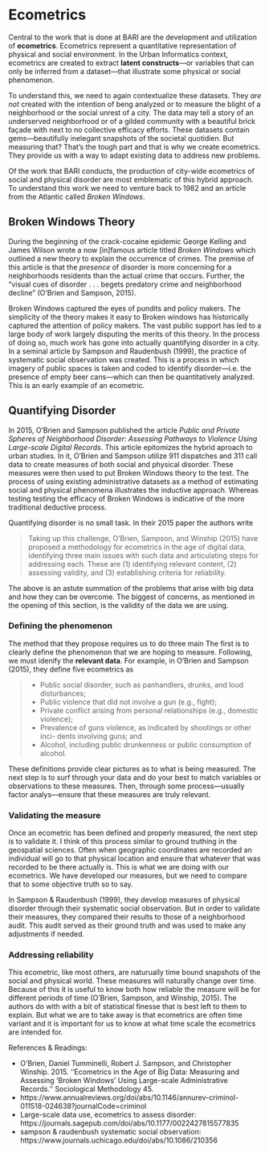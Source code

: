 # Ecometrics

Central to the work that is done at BARI are the development and utilization of  **ecometrics**. Ecometrics represent a quantitative representation of physical and social environment. In the Urban Informatics context, ecometrics are created to extract **latent constructs**—or variables that can only be inferred from a dataset—that illustrate some physical or social phenomenon. 

To understand this, we need to again contextualize these datasets. They _are not_ created with the intention of beng analyzed or to measure the blight of a neighborhood or the social unrest of a city. The data may tell a story of an underserved neighborhood or of a gilded community with a beautiful brick façade with next to no collective efficacy efforts. These datasets contain gems—beautifully inelegant snapshots of the societal quotidien. But measuring that? That's the tough part and that is why we create ecometrics. They provide us with a way to adapt existing data to address new problems.

Of the work that BARI conducts, the production of city-wide ecometrics of social and physical disorder are most emblematic of this hybrid approach. To understand this work we need to venture back to 1982 and an article from the Atlantic called _Broken Windows_.

## Broken Windows Theory

During the beginning of the crack-cocaine epidemic George Kelling and James Wilson wrote a now [in]famous article titled _Broken Windows_ which outlined a new theory to explain the occurrence of crimes. The premise of this article is that the _presence_ of disorder is more concerning for a neighborhoods residents than the actual crime that occurs. Further, the "visual cues of disorder . . . begets predatory crime and neighborhood decline" (O'Brien and Sampson, 2015).

Broken Windows captured the eyes of pundits and policy makers. The simplicity of the theory makes it easy to  Broken windows has historically captured the attention of policy makers. The vast public support has led to a large body of work largely disputing the merits of this theory. In the process of doing so, much work has gone into actually quantifying disorder in a city. In a seminal article by Sampson and Raudenbush (1999), the practice of systematic social observation was created. This is a process in which imagery of public spaces is taken and coded to identify disorder—i.e. the presence of empty beer cans—which can then be quantitatively analyzed. This is an early example of an ecometric. 

## Quantifying Disorder 

In 2015, O'Brien and Sampson published the article _Public and Private Spheres of Neighborhood Disorder: Assessing Pathways to Violence Using Large-scale Digital Records_. This article epitomizes the hybrid aproach to urban studies. In it, O'Brien and Sampson utilize 911 dispatches and 311 call data to create measures of both social and physical disorder. These measures were then used to put Broken Windows theory to the test. The process of using existing administrative datasets as a method of estimating social and physical phenomena illustrates the inductive approach. Whereas testing testing the efficacy of Broken Windows is indicative of the more traditional deductive process.

Quantifying disorder is no small task. In their 2015 paper the authors write 

> Taking up this challenge, O’Brien, Sampson, and Winship (2015) have proposed a methodology for ecometrics in the age of digital data, identifying three main issues with such data and articulating steps for addressing each. These are (1) identifying relevant content, (2) assessing validity, and (3) establishing criteria for reliability. 

The above is an astute summation of the problems that arise with big data and how they can be overcome. The biggest of concerns, as mentioned in the opening of this section, is the validity of the data we are using. 

### Defining the phenomenon

The method that they propose requires us to do three main The first is to clearly define the phenomenon that we are hoping to measure. Following, we must idenify the **relevant data**. For example, in O'Brien and Sampson (2015), they define five ecometrics as 


> * Public social disorder, such as panhandlers, drunks, and loud disturbances;
* Public violence that did not involve a gun (e.g., fight);
* Private conflict arising from personal relationships (e.g., domestic
violence);
* Prevalence of guns violence, as indicated by shootings or other inci-
dents involving guns; and
* Alcohol, including public drunkenness or public consumption of
alcohol.

These definitions provide clear pictures as to what is being measured. The next step is to surf through your data and do your best to match variables or observations to these measures. Then, through some process—usually factor analys—ensure that these measures are truly relevant. 

### Validating the measure 

Once an ecometric has been defined and properly measured, the next step is to validate it. I think of this process similar to ground truthing in the geospatial sciences. Often when geographic coordinates are recorded an individual will go to that physical location and ensure that whatever that was recorded to be there actually is. This is what we are doing with our ecometrics. We have developed our measures, but we need to compare that to some objective truth so to say. 

In Sampson & Raudenbush (1999), they develop measures of physical disorder through their systematic social observation. But in order to validate their measures, they compared their results to those of a neighborhood audit. This audit served as their ground truth and was used to make any adjustments if needed. 

### Addressing reliability

This ecometric, like most others, are naturually time bound snapshots of the social and physical world. These measures will naturally change over time. Because of this it is useful to know both how reliable the measure will be for different periods of time (O'Brien, Sampson, and Winship, 2015). The authors do with with a bit of statistical finesse that is best left to them to explain. But what we are to take away is that ecometrics are often time variant and it is important for us to know at what time scale the ecometrics are intended for. 

References & Readings: 

- O’Brien, Daniel Tumminelli, Robert J. Sampson, and Christopher Winship. 2015.
‘‘Ecometrics in the Age of Big Data: Measuring and Assessing ‘Broken Windows’
Using Large-scale Administrative Records.’’ Sociological Methodology 45.
- https://www.annualreviews.org/doi/abs/10.1146/annurev-criminol-011518-024638?journalCode=criminol
- Large-scale data use, ecometrics to assess disorder: https://journals.sagepub.com/doi/abs/10.1177/0022427815577835
- sampson & raudenbush systematic social observation: https://www.journals.uchicago.edu/doi/abs/10.1086/210356

